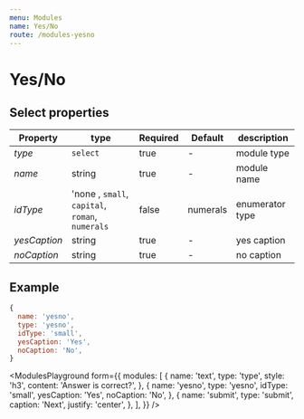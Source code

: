 ```yaml
---
menu: Modules
name: Yes/No
route: /modules-yesno
---
```


# Yes/No

## Select properties

| Property       | type           | Required | Default | description  |
| -------------- | -------------- | -------- | --------| ------------ |
| *type*         | `select`       | true     | -       | module type  |
| *name*         | string         | true     | -       | module name  |
| *idType*       | 'none , `small`, `capital`, `roman`, `numerals` | false    | numerals       | enumerator type  |
| *yesCaption*   | string         | true     | -       | yes caption  |
| *noCaption*    | string         | true     | -       | no caption   |

## Example
```jsx
{
  name: 'yesno',
  type: 'yesno',
  idType: 'small',
  yesCaption: 'Yes',
  noCaption: 'No',
}
```


<ModulesPlayground
  form={{
    modules: [
      {
        name: 'text',
        type: 'type',
        style: 'h3',
        content: 'Answer is correct?',
      },
      {
        name: 'yesno',
        type: 'yesno',
        idType: 'small',
        yesCaption: 'Yes',
        noCaption: 'No',
      },
      {
        name: 'submit',
        type: 'submit',
        caption: 'Next',
        justify: 'center',
      },
    ],
  }}
/>
